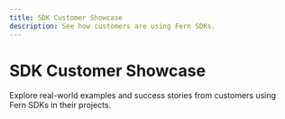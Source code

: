 ```yaml
---
title: SDK Customer Showcase
description: See how customers are using Fern SDKs.
---
```


# SDK Customer Showcase

Explore real-world examples and success stories from customers using Fern SDKs in their projects. 